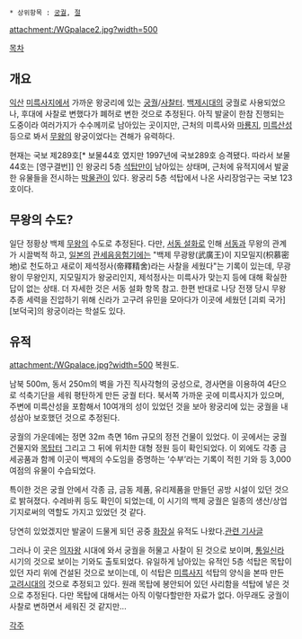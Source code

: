  * 상위항목 : [[궁궐]], [[절]]

attachment:/WGpalace2.jpg?width=500



[[목차]]


== 개요 ==
[[익산]] [[미륵사]]지에서 가까운 왕궁리에 있는 [[궁궐]]/[[사찰]]터. [[백제]]시대의 궁궐로 사용되었으나, 후대에 사찰로 변했다가 폐허로 변한 것으로 추정된다. 아직 발굴이 한참 진행되는 도중이라 여러가지가 수수께끼로 남아있는 곳이지만, 근처의 미륵사와 [[마룡지]], [[미륵산성]] 등으로 봐서 [[무왕]]의 왕궁이었다는 견해가 유력하다.

현재는 국보 제289호[* 보물44호 였지만 1997년에 국보289호 승격됐다. 따라서 보물 44호는 [영구결번]]  인 왕궁리 5층 [[석탑]]만이 남아있는 상태며, 근처에 유적지에서 발굴한 유물들을 전시하는 [[박물관]]이 있다. 왕궁리 5층 석탑에서 나온 사리장엄구는 국보 123호이다.

== 무왕의 수도? ==
일단 정황상 백제 [[무왕]]의 수도로 추정된다. 다만, [[서동 설화]]로 인해 [[서동]]과 무왕의 관계가 시끌벅적 하고, [[일본]]의 [[관세음응험기]]에는 "백제 무광왕(武廣王)이 지모밀지(枳慕密地)로 천도하고 새로이 제석정사(帝釋精舍)라는 사찰을 세웠다"는 기록이 있는데, 무광왕이 무왕인지, 지모밀지가 왕궁리인지, 제석정사는 미륵사가 맞는지 등에 대해 확실한 답이 없는 상태. 더 자세한 것은 서동 설화 항목 참고. 한편 반대로 나당 전쟁 당시 무왕 추종 세력을 진압하기 위해 신라가 고구려 유민을 모아다가 이곳에 세웠던 [괴뢰 국가] [보덕국]의 왕궁이라는 학설도 있다.

== 유적 ==
attachment:/WGpalace.jpg?width=500
복원도. 

남북 500m, 동서 250m의 벽을 가진 직사각형의 궁성으로, 경사면을 이용하여 4단으로 석축기단을 세워 평탄하게 만든 궁궐 터다. 북서쪽 가까운 곳에 미륵사지가 있으며, 주변에 미륵산성을 포함해서 10여개의 성이 있었던 것을 보아 왕궁리에 있는 궁궐을 내성삼아 보호했던 것으로 추정된다.

궁궐의 가운데에는 정면 32m 측면 16m 규모의 정전 건물이 있었다. 이 곳에서는 궁궐 건물지와 [[목탑]]터 그리고 그 뒤에 위치한 대형 정원 등이 확인되었다. 이 외에도 각종 금세공품과 함께 이곳이 백제의 수도임을 증명하는 ‘수부’라는 기록이 적힌 기와 등 3,000여점의 유물이 수습되었다. 

특이한 것은 궁궐 안에서 각종 금, 금동 제품, 유리제품을 만들던 공방 시설이 있던 것으로 밝혀졌다. 수레바퀴 등도 확인이 되었는데, 이 시기의 백제 궁궐은 일종의 생산/상업 기지로써의 역할도 가지고 있었던 것 같다.

당연히 있었겠지만 발굴이 드물게 되던 공중 [[화장실]] 유적도 나왔다.[http://blog.daum.net/cosmicchung/7184906 관련 기사글]

그러나 이 곳은 [[의자왕]] 시대에 와서 궁궐을 허물고 사찰이 된 것으로 보이며, [[통일신라]] 시기의 것으로 보이는 기와도 출토되었다. 유일하게 남아있는 유적인 5층 석탑은 목탑이 있던 자리 위에 건설된 것으로 보이는데, 이 석탑은 [[미륵사]]지 석탑의 양식을 본따 만든 [[고려]]시대의 것으로 추정되고 있다. 원래 목탑에 봉안되어 있던 사리함을 석탑에 넣은 것으로 추정된다. 다만 목탑에 대해서는 아직 이렇다할만한 자료가 없다. 아무래도 궁궐이 사찰로 변하면서 세워진 것 같지만...


[[각주]]
